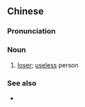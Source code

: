 {{also|废柴}}
==Chinese==
{{zh-forms|s=废柴}}

===Pronunciation===
{{zh-pron
|m=fèichái
|c=fai3 caai4
|cat=n
}}

===Noun===
{{zh-noun}}

# {{lb|zh|neologism|originally|Cantonese}} [[loser]]; [[useless]] person

===See also===
* {{zh-l|濕柴}}